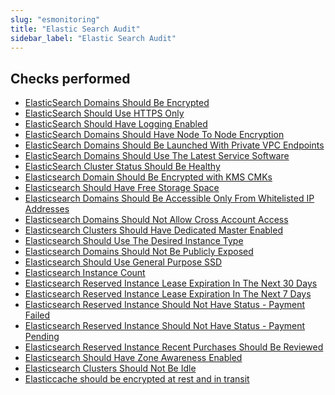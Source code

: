 ```yaml
---
slug: "esmonitoring"
title: "Elastic Search Audit"
sidebar_label: "Elastic Search Audit"
---
```


## Checks performed

- [ElasticSearch Domains Should Be Encrypted](esmonitoring/rules/es_encrypted_domain) 
- [ElasticSearch Should Use HTTPS Only](esmonitoring/rules/es_https_only) 
- [ElasticSearch Should Have Logging Enabled](esmonitoring/rules/es_logging_enabled) 
- [ElasticSearch Domains Should Have Node To Node Encryption](esmonitoring/rules/es_node_to_node_encryption) 
- [ElasticSearch Domains Should Be Launched With Private VPC Endpoints](esmonitoring/rules/es_public_service_domain) 
- [ElasticSearch Domains Should Use The Latest Service Software](esmonitoring/rules/es_upgrade_available) 
- [ElasticSearch Cluster Status Should Be Healthy](esmonitoring/rules/es_cluster_status) 
- [Elasticsearch Domain Should Be Encrypted with KMS CMKs](esmonitoring/rules/es_encrypted_with_cmks) 
- [Elasticsearch Should Have Free Storage Space](esmonitoring/rules/es_free_storage) 
- [Elasticsearch Domains Should Be Accessible Only From Whitelisted IP Addresses](esmonitoring/rules/es_whitelisted_ips_only) 
- [Elasticsearch Domains Should Not Allow Cross Account Access](esmonitoring/rules/es_cross_account_access) 
- [Elasticsearch Clusters Should Have Dedicated Master Enabled](esmonitoring/rules/es_dedicated_master_enabled) 
- [Elasticsearch Should Use The Desired Instance Type](esmonitoring/rules/es_desired_instance_type) 
- [Elasticsearch Domains Should Not Be Publicly Exposed](esmonitoring/rules/es_domain_exposed) 
- [Elasticsearch Should Use General Purpose SSD](esmonitoring/rules/es_general_purpose_ssd) 
- [Elasticsearch Instance Count](esmonitoring/rules/es_instance_counts) 
- [Elasticsearch Reserved Instance Lease Expiration In The Next 30 Days](esmonitoring/rules/es_ri_lease_expiration_30_days) 
- [Elasticsearch Reserved Instance Lease Expiration In The Next 7 Days](esmonitoring/rules/es_ri_lease_expiration_7_days) 
- [Elasticsearch Reserved Instance Should Not Have Status - Payment Failed](esmonitoring/rules/es_ri_payment_failed) 
- [Elasticsearch Reserved Instance Should Not Have Status - Payment Pending](esmonitoring/rules/es_ri_payment_pending) 
- [Elasticsearch Reserved Instance Recent Purchases Should Be Reviewed](esmonitoring/rules/es_ri_recent_purchases) 
- [Elasticsearch Should Have Zone Awareness Enabled](esmonitoring/rules/es_zone_awareness_enabled) 
- [Elasticsearch Clusters Should Not Be Idle](esmonitoring/rules/es_idle_clusters) 
- [Elasticcache should be encrypted at rest and in transit](esmonitoring/rules/elastic_cache_with_encryption) 

